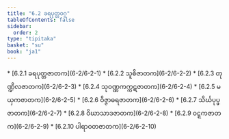```yaml
---
title: "6.2 ခရပုတ္တဝဂ္ဂ"
tableOfContents: false
sidebar:
  order: 2
type: "tipitaka"
basket: "su"
book: "ja1"
---
```



<DynamicBreadcrumb />



<TableOfContents book="ja1" section="6.2">
* [6.2.1 ခရပုတ္တဇာတက](6-2/6-2-1)
* [6.2.2 သူစိဇာတက](6-2/6-2-2)
* [6.2.3 တုဏ္ဍိလဇာတက](6-2/6-2-3)
* [6.2.4 သုဝဏ္ဏကက္ကဋဇာတက](6-2/6-2-4)
* [6.2.5 မယှကဇာတက](6-2/6-2-5)
* [6.2.6 ဝိဇ္ဇာဓရဇာတက](6-2/6-2-6)
* [6.2.7 သိင်္ဃပုပ္ဖဇာတက](6-2/6-2-7)
* [6.2.8 ဝိဃာသာဒဇာတက](6-2/6-2-8)
* [6.2.9 ဝဋ္ဋကဇာတက](6-2/6-2-9)
* [6.2.10 ပါရာဝတဇာတက](6-2/6-2-10)
</TableOfContents>